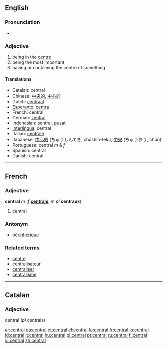 ==English==
===Pronunciation===
*{{IPA|/ˈsɛntɹəl/}}
===Adjective===
# being in the [[centre]]
# being the most important
# having or containing the centre of something

====Translations====
*Catalan: central
*Chinese: [[中央的]], [[中心的]]
*Dutch: [[centraal]]
*[[Esperanto]]: [[centra]]
*French: central
*German: [[zentral]]
*Indonesian: [[sentral]], [[pusat]]
*[[Interlingua]]: central
*Italian: [[centrale]]
*Japanese:  [[中心的]] (ちゅうしんてき, chūshin-teki), [[中央]] (ちゅうおう, chūō)
*Portuguese: central ''m'' & ''f''
*Spanish: central
*Danish: central


----

==French==
===Adjective===
'''central''' ''m'' (''f'' '''[[centrale]]''', ''m pl'' '''centraux''')

# central

===Antonym===
*[[périphérique]]

===Related terms===
*[[centre#French|centre]]
*[[centralisateur]]
*[[centraliser]]
*[[centralisme]]

----

==Catalan==
===Adjective===
central (''pl'' centrals)

[[ar:central]]
[[da:central]]
[[et:central]]
[[el:central]]
[[fa:central]]
[[fr:central]]
[[io:central]]
[[id:central]]
[[it:central]]
[[hu:central]]
[[pl:central]]
[[pt:central]]
[[ru:central]]
[[fi:central]]
[[vi:central]]
[[zh:central]]